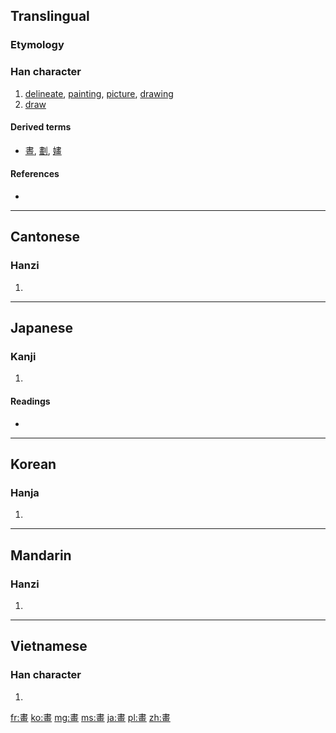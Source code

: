 {{also|画|劃}}
==Translingual==

===Etymology===
{{Han compound|聿|田|t1=pencil|t2=field|ls=ic}}

===Han character===
{{Han char|rn=102|rad=田|as=07|sn=12|four=5010<sub>6</sub>|canj=中土田一 (LGWM)}}

# [[delineate]], [[painting]], [[picture]], [[drawing]]
# [[draw]]

====Derived terms====
* [[晝]], [[劃]], [[嫿]]

====References====
* {{Han ref|kx=0763.080|dkj=21859|dj=1172.180|hdz=42544.020|uh=756B|ud=30059|bh=B565|bd=46437}}

----

==Cantonese==

===Hanzi===
{{yue-hanzi|jyut=|y=wa2, waak6|sim=画}}

# {{defn|Cantonese|sort=田07}}

----

==Japanese==

===Kanji===
{{ja-kanji|grade=|rs=田07}}

# {{defn|Japanese|sort=田07}}

====Readings====
* {{ja-readings|on=[[かく]] (kaku), [[が]] (ga), [[かい]] (kai)|kun=[[かぎる]] (kagiru), [[はかる]] (hakaru), [[はかりごと]] (hakarigoto), [[かく]] (kaku)|nanori=}}

----

==Korean==

===Hanja===
{{ko-hanja|hangeul=[[화]], [[획]]|eumhun=|rv=hwa, hoek|mr=hwa, hoek|y=hwa, hoyk}}

# {{defn|Korean|sort=田07}}

----

==Mandarin==

===Hanzi===
{{cmn-hanzi|sim=画|pin=[[huà]] ([[hua4]]), [[shē]] ([[she1]])|wg=hua<sup>4</sup>, she<sup>1</sup>}}

# {{defn|Mandarin|sort=田07}}

----

==Vietnamese==

===Han character===
{{vi-hantu|[[họa]], [[hoạ]], [[hoạch]], [[vạch]], [[vệt]], [[dạch]], [[vệch]]|rs=田07}}

# {{defn|Vietnamese|sort=田07}}

[[fr:畫]]
[[ko:畫]]
[[mg:畫]]
[[ms:畫]]
[[ja:畫]]
[[pl:畫]]
[[zh:畫]]